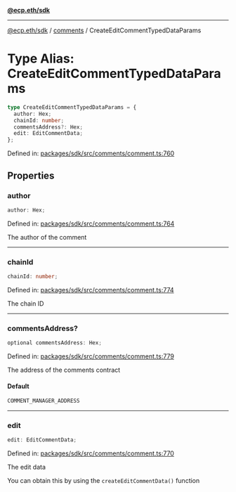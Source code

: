 [**@ecp.eth/sdk**](../../index.mdx)

***

[@ecp.eth/sdk](/sdk-reference/index.mdx) / [comments](/sdk-reference/comments/index.mdx) / CreateEditCommentTypedDataParams

# Type Alias: CreateEditCommentTypedDataParams

```ts
type CreateEditCommentTypedDataParams = {
  author: Hex;
  chainId: number;
  commentsAddress?: Hex;
  edit: EditCommentData;
};
```

Defined in: [packages/sdk/src/comments/comment.ts:760](https://github.com/ecp-eth/comments-monorepo/blob/main/packages/sdk/src/comments/comment.ts#L760)

## Properties

### author

```ts
author: Hex;
```

Defined in: [packages/sdk/src/comments/comment.ts:764](https://github.com/ecp-eth/comments-monorepo/blob/main/packages/sdk/src/comments/comment.ts#L764)

The author of the comment

***

### chainId

```ts
chainId: number;
```

Defined in: [packages/sdk/src/comments/comment.ts:774](https://github.com/ecp-eth/comments-monorepo/blob/main/packages/sdk/src/comments/comment.ts#L774)

The chain ID

***

### commentsAddress?

```ts
optional commentsAddress: Hex;
```

Defined in: [packages/sdk/src/comments/comment.ts:779](https://github.com/ecp-eth/comments-monorepo/blob/main/packages/sdk/src/comments/comment.ts#L779)

The address of the comments contract

#### Default

```ts
COMMENT_MANAGER_ADDRESS
```

***

### edit

```ts
edit: EditCommentData;
```

Defined in: [packages/sdk/src/comments/comment.ts:770](https://github.com/ecp-eth/comments-monorepo/blob/main/packages/sdk/src/comments/comment.ts#L770)

The edit data

You can obtain this by using the `createEditCommentData()` function
